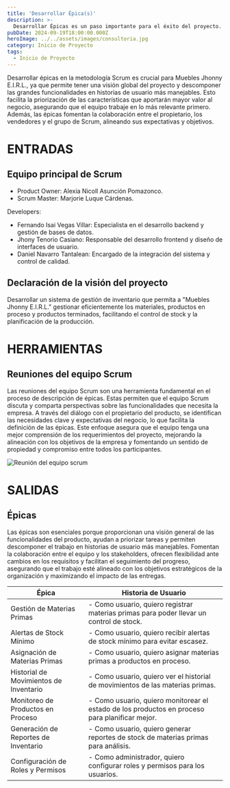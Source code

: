 ```yaml
---
title: 'Desarrollar Épica(s)'
description: >-
  Desarrollar Épicas es un paso importante para el éxito del proyecto.
pubDate: 2024-09-19T18:00:00.000Z
heroImage: ../../assets/images/consultoria.jpg
category: Inicio de Proyecto
tags:
  - Inicio de Proyecto
---
```


Desarrollar épicas en la metodología Scrum es crucial para Muebles Jhonny E.I.R.L., ya que
permite tener una visión global del proyecto y descomponer las grandes funcionalidades en
historias de usuario más manejables. Esto facilita la priorización de las características que
aportarán mayor valor al negocio, asegurando que el equipo trabaje en lo más relevante primero.
Además, las épicas fomentan la colaboración entre el propietario, los vendedores y el grupo de Scrum,
alineando sus expectativas y objetivos.

# ENTRADAS

## Equipo principal de Scrum

- Product Owner: Alexia Nicoll Asunción Pomazonco.
- Scrum Master: Marjorie Luque Cárdenas.

Developers:

- Fernando Isai Vegas Villar: Especialista en el desarrollo backend y gestión de bases de datos.
- Jhony Tenorio Casiano: Responsable del desarrollo frontend y diseño de interfaces de usuario.
- Daniel Navarro Tantalean: Encargado de la integración del sistema y control de calidad.

## Declaración de la visión del proyecto

Desarrollar un sistema de gestión de inventario que permita a "Muebles Jhonny E.I.R.L." gestionar
eficientemente los materiales, productos en proceso y productos terminados, facilitando el control
de stock y la planificación de la producción.

# HERRAMIENTAS

## Reuniones del equipo Scrum

Las reuniones del equipo Scrum son una herramienta fundamental en el proceso de descripción de épicas.
Estas permiten que el equipo Scrum discuta y comparta perspectivas sobre las funcionalidades que
necesita la empresa. A través del diálogo con el propietario del producto, se identifican las necesidades
clave y expectativas del negocio, lo que facilita la definición de las épicas. Este enfoque asegura que
el equipo tenga una mejor comprensión de los requerimientos del proyecto, mejorando la alineación con
los objetivos de la empresa y fomentando un sentido de propiedad y compromiso entre todos los participantes.

![Reunión del equipo scrum](../../assets/images/reunion1.png)

# SALIDAS

## Épicas

Las épicas son esenciales porque proporcionan una visión general de las funcionalidades
del producto, ayudan a priorizar tareas y permiten descomponer el trabajo en historias de usuario
más manejables. Fomentan la colaboración entre el equipo y los stakeholders, ofrecen flexibilidad
ante cambios en los requisitos y facilitan el seguimiento del progreso, asegurando que el trabajo
esté alineado con los objetivos estratégicos de la organización y maximizando el impacto de las
entregas.

| Épica                                  | Historia de Usuario                                                                            |
| -------------------------------------- | ---------------------------------------------------------------------------------------------- |
| Gestión de Materias Primas             | - Como usuario, quiero registrar materias primas para poder llevar un control de stock.        |
| Alertas de Stock Mínimo                | - Como usuario, quiero recibir alertas de stock mínimo para evitar escasez.                    |
| Asignación de Materias Primas          | - Como usuario, quiero asignar materias primas a productos en proceso.                         |
| Historial de Movimientos de Inventario | - Como usuario, quiero ver el historial de movimientos de las materias primas.                 |
| Monitoreo de Productos en Proceso      | - Como usuario, quiero monitorear el estado de los productos en proceso para planificar mejor. |
| Generación de Reportes de Inventario   | - Como usuario, quiero generar reportes de stock de materias primas para análisis.             |
| Configuración de Roles y Permisos      | - Como administrador, quiero configurar roles y permisos para los usuarios.                    |
